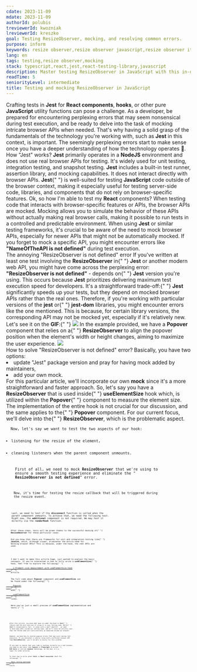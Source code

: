 ```yaml
---
cdate: 2023-11-09
mdate: 2023-11-09
authorId: polubis
treviewerId: kwozniak
lreviewerId: kreszko
goal: Testing ResizeObserver, mocking, and resolving common errors.
purpose: inform
keywords: resize observer,resize observer javascript,resize observer it not defined,resize observer is undefiend, testing resize observer,mocking resize observer
lang: en
tags: testing,resize observer,mocking
stack: typescript,react,jest,react-testing-library,javascript
description: Master testing ResizeObserver in JavaScript with this in-depth tutorial. Tackle issues like "resize observer is not defined" and learn to mock ResizeObserver in various scenarios. Gain a solid grasp of testing and working with this essential feature.
readTime: 5
seniorityLevel: intermediate
title: Testing and mocking ResizeObserver in JavaScript
---
```


<Prelude label="The value of basics">
  <M>
    Crafting tests in <B>Jest</B> for <B>React components</B>, <B>hooks</B>, or
    other pure <B>JavaScript</B> utility functions can pose a challenge.
  </M>
  <M>
    As a developer, be prepared for encountering perplexing errors that may seem
    nonsensical during test execution, and be ready to delve into the task of
    mocking intricate browser APIs when needed.
  </M>
  <M>
    That's why having a solid grasp of the fundamentals of the technology you're
    working with, such as <B>Jest</B> in this context, is important. The
    seemingly perplexing errors start to make sense once you have a deeper
    understanding of how the technology operates 💫.
  </M>
</Prelude>

<Section>
  <XL>How "Jest" works?</XL>
  <M>
    <B>Jest</B> primarily operates in a <B>NodeJS</B> environment and does not
    use real browser APIs for testing. It's widely used for unit testing,
    integration testing, and snapshot testing.
  </M>
  <M>
    <B>Jest</B> includes a built-in test runner, assertion library, and mocking
    capabilities. It does not interact directly with browser APIs. <B>Jest</B>{" "}
    is well-suited for testing <B>JavaScript</B> code outside of the browser
    context, making it especially useful for testing server-side code,
    libraries, and components that do not rely on browser-specific features.
  </M>
  <M>
    Ok, so how I'm able to test my <B>React</B> components?
  </M>
  <M>
    When testing code that interacts with browser-specific features or APIs, the
    browser APIs are mocked. Mocking allows you to simulate the behavior of
    these APIs without actually making real browser calls, making it possible to
    run tests in a controlled and predictable environment.
  </M>
  <M>
    When using <B>Jest</B> or similar testing frameworks, it's crucial to be
    aware of the need to mock browser APIs, especially for newer APIs that might
    not be automatically mocked. If you forget to mock a specific API, you might
    encounter errors like <B>"NameOfTheAPI is not defined"</B> during test
    execution.
  </M>
</Section>

<Section>
  <XL>The annoying "ResizeObserver is not defined" error</XL>
  <M>
    If you've written at least one test involving the <B>ResizeObserver</B> in{" "}
    <B>Jest</B> or another modern web API, you might have come across the
    perplexing error: <B>"ResizeObserver is not defined"</B> - depends on{" "}
    <B>Jest</B> version you're using.
  </M>
  <M>
    This occurs because <B>Jest</B> prioritizes delivering maximum test
    execution speed for developers. It's a straightforward trade-off:{" "}
    <B>Jest</B> significantly speeds up your tests, but they depend on mocked
    browser APIs rather than the real ones.
  </M>
  <M>
    Therefore, if you're working with particular versions of the <B>jest</B> or{" "}
    <B>jest-dom</B> libraries, you might encounter errors like the one
    mentioned. This is because, for certain library versions, the corresponding
    API may not be mocked yet, especially if it's relatively new.
  </M>
  <M>
    Let's see it on the <B>GIF</B>:{" "}
  </M>
  <Image
    rolled
    src="https://raw.githubusercontent.com/polubis/Snippets-for-articles-and-lessons/main/Testing%20and%20mocking%20ResizeObserver%20in%20JavaScript/1.gif"
    description="The error in real situation"
  />
  <M>
    In the example provided, we have a <B>Popover</B> component that relies on a{" "}
    <B>ResizeObserver</B> to align the popover position when the element's width
    or height changes, aiming to maximize the user experience.
  </M>
  <Image
    rolled
    src="https://raw.githubusercontent.com/polubis/Snippets-for-articles-and-lessons/main/Testing%20and%20mocking%20ResizeObserver%20in%20JavaScript/2.gif"
    description="Popover component showcase"
  />
</Section>

<Section>
  <XL>How to solve "ResizeObserver is not defined" error?</XL>
  <M>Basically, you have two options:</M>
  <L ordered>
    <Li>
      update "Jest" package version and pray for having mock added by
      maintainers,
    </Li>
    <Li>add your own mock.</Li>
  </L>
  <M>
    For this particular article, we'll incorporate our own <B>mock</B> since
    it's a more straightforward and faster approach.
  </M>
  <M>
    So, let's say you have a <B>ResizeObserver</B> that is used inside{" "}
    <B>useElementSize</B> hook which, is utilized within the <B>Popover</B>{" "}
    component to measure the element size. The implementation of the entire hook
    is not crucial for our discussion, and the same applies to the{" "}
    <B>Popover</B> component. For our current focus, we'll delve into the{" "}
    <B>ResizeObserver</B>, which is the problematic aspect.
  </M>
  <Code
    mode="dynamic"
    lang="tsx"
    description="The partial useElementSize hook implementation"
    src="https://raw.githubusercontent.com/polubis/Snippets-for-articles-and-lessons/main/Testing%20and%20mocking%20ResizeObserver%20in%20JavaScript/1.ts"
    linesCount={23}
  />
  <Code
    mode="dynamic"
    lang="tsx"
    description="The usage example in Popover component"
    src="https://raw.githubusercontent.com/polubis/Snippets-for-articles-and-lessons/main/Testing%20and%20mocking%20ResizeObserver%20in%20JavaScript/2.ts"
    linesCount={6}
  />
  <M>Now, let's say we want to test the two aspects of our hook:</M>
  <L ordered>
    <Li>listening for the resize of the element,</Li>
    <Li>cleaning listeners when the parent component unmounts.</Li>
  </L>
  <M>
    First of all, we need to mock <B>ResizeObserver</B> that we're using to
    ensure a smooth testing experience and eliminate the "
    <B>ResizeObserver is not defined</B>" error.
  </M>
  <Code
    mode="dynamic"
    lang="tsx"
    description='Mocking the "ResizeObserver"'
    src="https://raw.githubusercontent.com/polubis/Snippets-for-articles-and-lessons/main/Testing%20and%20mocking%20ResizeObserver%20in%20JavaScript/3.tsx"
    linesCount={15}
  />
  <M>
    Now, it's time for testing the resize callback that will be triggered during
    the resize event.
  </M>
  <Code
    mode="dynamic"
    lang="tsx"
    description="The example of Component to render"
    src="https://raw.githubusercontent.com/polubis/Snippets-for-articles-and-lessons/main/Testing%20and%20mocking%20ResizeObserver%20in%20JavaScript/4.ts"
    linesCount={12}
  />
  <Code
    mode="dynamic"
    lang="tsx"
    description="Test for resize case"
    src="https://raw.githubusercontent.com/polubis/Snippets-for-articles-and-lessons/main/Testing%20and%20mocking%20ResizeObserver%20in%20JavaScript/5.tsx"
    linesCount={31}
  />
  <M>
    Last, we need to test if the <B>disconnect</B> function is called when the
    parent component unmounts. To achieve that, we need the following test.
    Right now, the <B>additional</B> component is not required. We may test it
    directly via the <B>renderHook</B> function.
  </M>
  <Code
    mode="dynamic"
    lang="tsx"
    description="The disconnect mechanism test"
    src="https://raw.githubusercontent.com/polubis/Snippets-for-articles-and-lessons/main/Testing%20and%20mocking%20ResizeObserver%20in%20JavaScript/6.tsx"
    linesCount={14}
  />
  <M>
    After these steps, tests will be green thanks to the successful mocking of{" "}
    <B>ResizeObserver</B> for these particular cases.
  </M>
  <Hint hasBg>
    Did you know that there are frameworks for unit and integration testing like{" "}
    <B>Jasmine</B>, which, although slower, eliminates the entire need for
    mocking browser APIs? This is because, under the hood, the real APIs are
    used.
  </Hint>
</Section>

<Example label="The full code and results">
  <M>
    I don't want to make this article huge, just wanted to explain the basic
    concepts. If you're interested in how to fully write a <B>useElementSize</B>{" "}
    hook, feel free to explore the following{" "}
    <A
      outside
      href="/courses/react-hooks-spellbook/events/element-size-measurement-with-use-element-size-hook/"
    >
      🔰 Element size measurement with useElementSize hook
    </A>{" "}
    article.
  </M>
  <M>
    The full code about <B>Popover</B> component and <B>useElementSize</B> can
    be found under the following{" "}
    <A
      outside
      href="https://github.com/polubis/Dream-stack-for-React-dev/tree/article/Testing-and-mocking-ResizeObserver-in-JavaScript/system/libs/figa-ui/src/lib/popover"
    >
      Popover
    </A>{" "}
    and{" "}
    <A
      outside
      href="https://github.com/polubis/Dream-stack-for-React-dev/tree/article/Testing-and-mocking-ResizeObserver-in-JavaScript/system/libs/figa-hooks/src/lib/use-element-size"
    >
      useElementSize
    </A>{" "}
    links.
  </M>
  <M>
    Here you've just a small preview of <B>useElementSize</B> implementation and
    tests.{" "}
  </M>
  <Code
    mode="dynamic"
    lang="tsx"
    rolled
    description='The "useElementSize" implementation'
    src="https://raw.githubusercontent.com/polubis/Snippets-for-articles-and-lessons/main/Testing%20and%20mocking%20ResizeObserver%20in%20JavaScript/7.tsx"
    linesCount={70}
  />
  <Code
    mode="dynamic"
    lang="tsx"
    rolled
    description='The "useElementSize" tests'
    src="https://raw.githubusercontent.com/polubis/Snippets-for-articles-and-lessons/main/Testing%20and%20mocking%20ResizeObserver%20in%20JavaScript/8.tsx"
    linesCount={128}
  />
</Example>

<Summary label="Conclusions and thoughts">
  <M>
    After this article, you know what goes on under the hood in <B>Jest</B>{" "}
    library and the pros and cons of using it in your testing code. While{" "}
    <B>Jest</B> is exceptionally fast, it comes with a small downfall - we need
    to mock many APIs inside our testing code, and we'll never be entirely sure
    that the tested code will work precisely as expected inside our browser.
  </M>
  <M>
    However, we know how to resolve popular errors that may occur during test
    execution. If you encounter a similar issue with a different browser API
    than <B>ResizeObserver</B>, you'll be able to easily fix this problem.
  </M>
  <M>
    If you want to ensure that your code is working correctly in a real browser,
    you need to use tools like <B>Cypress</B> or <B>Playwright</B> to write{" "}
    <B>E2E tests</B> or utilize <B>Jasmine</B> technology. At the end, it's a
    topic for other articles.
  </M>
  <Hint hasBg>
    To learn how to write great <B>tests</B> in <B>React ecosystem</B> check the
    following{" "}
    <A outside href="/courses/react-testing-spellbook/">
      React testing spellbook
    </A>{" "}
    course.
  </Hint>
</Summary>
